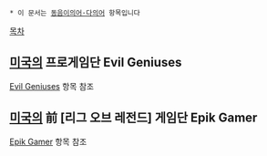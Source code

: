  * 이 문서는 [[동음이의어·다의어]] 항목입니다

[[목차]]

== [[미국]]의 프로게임단 Evil Geniuses ==
[[Evil Geniuses]] 항목 참조

== [[미국]]의 前 [리그 오브 레전드] 게임단 Epik Gamer ==
[[Epik Gamer]] 항목 참조

